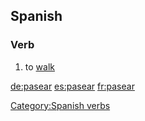 ==Spanish==
===Verb===
# to [[walk]]
[[Category:Spanish verbs]]
[[de:pasear]]
[[es:pasear]]
[[fr:pasear]]